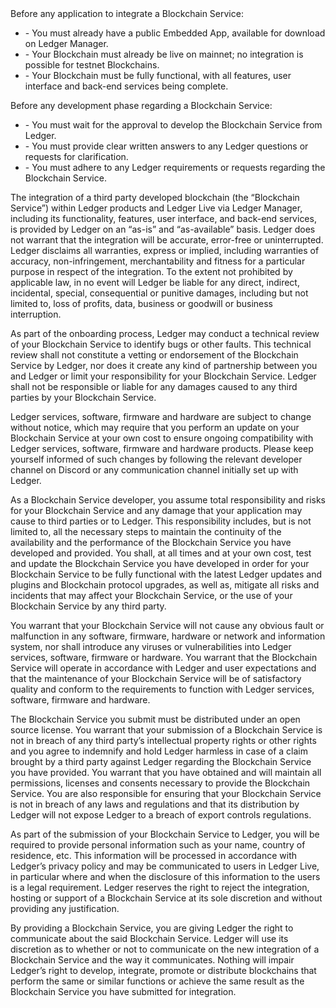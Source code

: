 
<Callout type="info" emoji="👉">
	Before any application to integrate a Blockchain Service:
	<ul>
		<li>- You must already have a public Embedded App, available for download on Ledger Manager.</li>
		<li>- Your Blockchain must already be live on mainnet; no integration is possible for testnet Blockchains.</li>
		<li>- Your Blockchain must be fully functional, with all features, user interface and back-end services being complete.</li>
	</ul>
	Before any development phase regarding a Blockchain Service:
	<ul>	
		<li>- You must wait for the approval to develop the Blockchain Service from Ledger.</li>
		<li>- You must provide clear written answers to any Ledger questions or requests for clarification.</li>
		<li>- You must adhere to any Ledger requirements or requests regarding the Blockchain Service.</li>
	</ul>
</Callout>

The integration of a third party developed blockchain (the “Blockchain Service”) within Ledger products and Ledger Live via Ledger Manager, including its functionality, features, user interface, and back-end services, is provided by Ledger on an “as-is” and “as-available” basis. Ledger does not warrant that the integration will be accurate, error-free or uninterrupted. Ledger disclaims all warranties, express or implied, including warranties of accuracy, non-infringement, merchantability and fitness for a particular purpose in respect of the integration. To the extent not prohibited by applicable law, in no event will Ledger be liable for any direct, indirect, incidental, special, consequential or punitive damages, including but not limited to, loss of profits, data, business or goodwill or business interruption. 

As part of the onboarding process, Ledger may conduct a technical review of your Blockchain Service to identify bugs or other faults. This technical review shall not constitute a vetting or endorsement of the Blockchain Service by Ledger, nor does it create any kind of partnership between you and Ledger or limit your responsibility for your Blockchain Service. Ledger shall not be responsible or liable for any damages caused to any third parties by your Blockchain Service.

Ledger services, software, firmware and hardware are subject to change without notice, which may require that you perform an update on your Blockchain Service at your own cost to ensure ongoing compatibility with Ledger services, software, firmware and hardware products. Please keep yourself informed of such changes by following  the relevant developer channel on Discord or any communication channel initially set up with Ledger.

As a Blockchain Service developer, you assume total responsibility and risks for your Blockchain Service and any damage that your application may cause to third parties or to Ledger. This responsibility includes, but is not limited to, all the necessary steps to maintain the continuity of the availability and the performance of the Blockchain Service you have developed and provided. You shall, at all times and at your own cost, test and update the Blockchain Service you have developed in order for your Blockchain Service to be fully functional with the latest Ledger updates and plugins and Blockchain protocol upgrades, as well as, mitigate all risks and incidents that may affect your Blockchain Service, or the use of your Blockchain Service by any third party.

You warrant that your Blockchain Service will not cause any obvious fault or malfunction in any software, firmware, hardware or network and information system, nor shall introduce any viruses or vulnerabilities into Ledger services, software, firmware or hardware. You warrant that the Blockchain Service will operate in accordance with Ledger and user expectations and that the maintenance of your Blockchain Service will be of satisfactory quality and conform to the requirements to function with Ledger services, software, firmware and hardware.

The Blockchain Service you submit must be distributed under an open source license. You warrant that your submission of a Blockchain Service is not in breach of any third party’s intellectual property rights or other rights and you agree to indemnify and hold Ledger harmless in case of a claim brought by a third party against Ledger regarding the Blockchain Service you have provided. You warrant that you have obtained and will maintain all permissions, licenses and consents necessary to provide the Blockchain Service. You are also responsible for ensuring that your Blockchain Service is not in breach of any laws and regulations and that its distribution by Ledger will not expose Ledger to a breach of export controls regulations.

As part of the submission of your Blockchain Service to Ledger, you will be required to provide personal information such as your name, country of residence, etc. This information will be processed in accordance with Ledger’s privacy policy and may be communicated to users in Ledger Live, in particular where and when the disclosure of this information to the users is a legal requirement.
Ledger reserves the right to reject the integration, hosting or support of a Blockchain Service at its sole discretion and without providing any justification.

By providing a Blockchain Service, you are giving Ledger the right to communicate about the said Blockchain Service. Ledger will use its discretion as to whether or not to communicate on the new integration of a Blockchain Service and the way it communicates.
Nothing will impair Ledger’s right to develop, integrate, promote or distribute blockchains that perform the same or similar functions or achieve the same result as the Blockchain Service you have submitted for integration.

